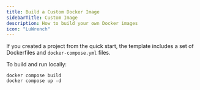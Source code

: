 ```yaml
---
title: Build a Custom Docker Image
sidebarTitle: Custom Image
description: How to build your own Docker images
icon: "LuWrench"
---
```


If you created a project from the quick start, the template includes a set of Dockerfiles and `docker-compose.yml` files.

To build and run locally:
```
docker compose build
docker compose up -d
```
